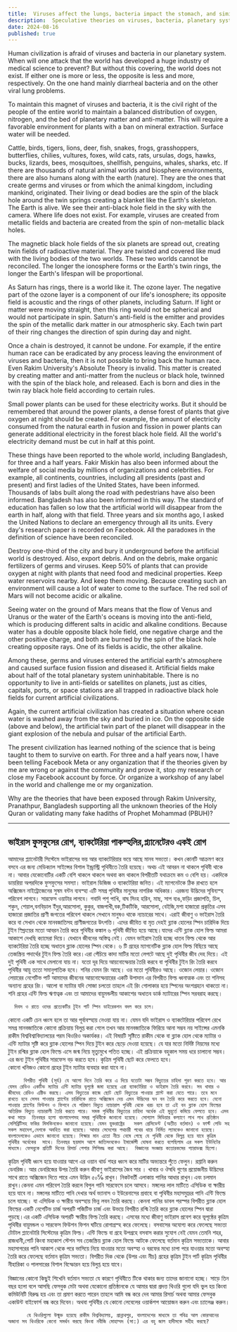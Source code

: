 ```yaml
---
title:  Viruses affect the lungs, bacteria impact the stomach, and similarly, diseases affect the planet.
description:  Speculative theories on viruses, bacteria, planetary systems, and human impact on the environment, touching on cosmic phenomena, environmental preservation, and the potential consequences of civilization's actions.
date: 2024-08-16
published: true
---
```


Human civilization is afraid of viruses and bacteria in our planetary system. When will one attack that the world has developed a huge industry of medical science to prevent? But without this covering, the world does not exist. If either one is more or less, the opposite is less and more, respectively. On the one hand mainly diarrheal bacteria and on the other viral lung problems.

To maintain this magnet of viruses and bacteria, it is the civil right of the people of the entire world to maintain a balanced distribution of oxygen, nitrogen, and the bed of planetary matter and anti-matter. This will require a favorable environment for plants with a ban on mineral extraction. Surface water will be needed.

Cattle, birds, tigers, lions, deer, fish, snakes, frogs, grasshoppers, butterflies, chilies, vultures, foxes, wild cats, rats, ursulas, dogs, hawks, bucks, lizards, bees, mosquitoes, shellfish, penguins, whales, sharks, etc. If there are thousands of natural animal worlds and biosphere environments, there are also humans along with the earth (nature). They are the ones that create germs and viruses or from which the animal kingdom, including mankind, originated. Their living or dead bodies are the spin of the black hole around the twin springs creating a blanket like the Earth's skeleton. The Earth is alive. We see their anti-black hole field in the sky with the camera. Where life does not exist. For example, viruses are created from metallic fields and bacteria are created from the spin of non-metallic black holes.

The magnetic black hole fields of the six planets are spread out, creating twin fields of radioactive material. They are twisted and covered like mud with the living bodies of the two worlds. These two worlds cannot be reconciled. The longer the ionosphere forms or the Earth's twin rings, the longer the Earth's lifespan will be proportional.

As Saturn has rings, there is a world like it. The ozone layer. The negative part of the ozone layer is a component of our life's ionosphere; its opposite field is acoustic and the rings of other planets, including Saturn. If light or matter were moving straight, then this ring would not be spherical and would not participate in spin. Saturn's anti-field is the emitter and provides the spin of the metallic dark matter in our atmospheric sky. Each twin part of their ring changes the direction of spin during day and night.

Once a chain is destroyed, it cannot be undone. For example, if the entire human race can be eradicated by any process leaving the environment of viruses and bacteria, then it is not possible to bring back the human race. Even Rakim University's Absolute Theory is invalid. This matter is created by creating matter and anti-matter from the nucleus or black hole, twinned with the spin of the black hole, and released. Each is born and dies in the twin ray black hole field according to certain rules.

Small power plants can be used for these electricity works. But it should be remembered that around the power plants, a dense forest of plants that give oxygen at night should be created. For example, the amount of electricity consumed from the natural earth in fusion and fission in power plants can generate additional electricity in the forest black hole field. All the world's electricity demand must be cut in half at this point.

These things have been reported to the whole world, including Bangladesh, for three and a half years. Fakir Miskin has also been informed about the welfare of social media by millions of organizations and celebrities. For example, all continents, countries, including all presidents (past and present) and first ladies of the United States, have been informed. Thousands of labs built along the road with pedestrians have also been informed. Bangladesh has also been informed in this way. The standard of education has fallen so low that the artificial world will disappear from the earth in half, along with that field. Three years and six months ago, I asked the United Nations to declare an emergency through all its units. Every day's research paper is recorded on Facebook. All the paradoxes in the definition of science have been reconciled.

Destroy one-third of the city and bury it underground before the artificial world is destroyed. Also, export debris. And on the debris, make organic fertilizers of germs and viruses. Keep 50% of plants that can provide oxygen at night with plants that need food and medicinal properties. Keep water reservoirs nearby. And keep them moving. Because creating such an environment will cause a lot of water to come to the surface. The red soil of Mars will not become acidic or alkaline.

Seeing water on the ground of Mars means that the flow of Venus and Uranus or the water of the Earth's oceans is moving into the anti-field, which is producing different salts in acidic and alkaline conditions. Because water has a double opposite black hole field, one negative charge and the other positive charge, and both are burned by the spin of the black hole creating opposite rays. One of its fields is acidic, the other alkaline.

Among these, germs and viruses entered the artificial earth's atmosphere and caused surface fusion fission and diseased it. Artificial fields make about half of the total planetary system uninhabitable. There is no opportunity to live in anti-fields or satellites on planets, just as cities, capitals, ports, or space stations are all trapped in radioactive black hole fields for current artificial civilizations.

Again, the current artificial civilization has created a situation where ocean water is washed away from the sky and buried in ice. On the opposite side (above and below), the artificial twin part of the planet will disappear in the giant explosion of the nebula and pulsar of the artificial Earth.

The present civilization has learned nothing of the science that is being taught to them to survive on earth. For three and a half years now, I have been telling Facebook Meta or any organization that if the theories given by me are wrong or against the community and prove it, stop my research or close my Facebook account by force. Or organize a workshop of any label in the world and challenge me or my organization.

Why are the theories that have been exposed through Rakim University, Pranathpur, Bangladesh supporting all the unknown theories of the Holy Quran or validating many fake hadiths of Prophet Mohammad (PBUH)?

---

## ভাইরাস ফুসফুসের রোগ, ব‍্যাকটেরিয়া পাকস্হলির,প্ল‍্যানেটেরও একই রোগ

আমাদের প্ল‍‍্যানেটারী সিস্টেমে ভাইরাসের ভয় আর ব‍্যাকটেরিয়ার ভয়ে আছে মানব সভ‍্যতা। কখন কোনটি আক্রমণ করে বসবে এর জন‍্য মেডিক‍্যাল সাইন্সের বিশাল ইন্ড্রাস্ট্রি পৃথিবীতে তৈরি হয়েছে। অথচ এই আবরন না থাকলে পৃথিবী থাকে না। আবার যেকোনোটির একটি বেশি থাকলে থাকলে অথবা কম থাকলে বিপরীতটি যথাক্রমে কম ও বেশি হয়। একদিকে ডায়রিয়া অপরদিকে ফুসফুসের সমস‍্যা। ভাইরাল ডিজিজ ও ব‍্যাকটেরিয়া জনিত। এই ম‍্যাগনেটকে ঠিক রাখতে হলে অক্সিজেন নাইট্রোজেনের সুষম বন্টন ব‍্যবস্হা এটি সমগ্র পৃথিবীর মানুষের নাগরিক অধিকার। এরজন‍্য উদ্ভিদের সূবিন‍্যস্হ পরিবেশ লাগবে। সারফেস ওয়াটার লাগবে। গবাদি পশু পাখি, বাঘ সিংহ হরিন, মাছ, সাপ ব‍্যঙ,ফড়িং প্রজাপতি, চিল, শকুন, শেয়াল,বনবিড়াল ইঁদুর,আরসোলা, কুকুর, বাজপাখী,বক,টিকটিকি, আরসোলা, বেইজি,মশা হাজারো প্রকৃতির এসব হাজারো প্রজাতির প্রাণী জগতের পরিবেশ থাকলে সেখানে মানুষও থাকে ন‍্যাচারের সাথে।  এরাই জীবাণু ও ভাইরাস তৈরি করে বা সেখান থেকে মানবজাতিসহ প্রাণীজগতের উৎপত্তি। এদের জীবিত বা মৃত দেহই ব্ল‍্যাক হোলের স্পিন চারিদিক দিয়ে টুইন স্প্রিংয়ের মতো আবরন তৈরি করে পৃথিবীর  কঙ্কাল ৬ পৃথিবী জীবিত হয়ে আছে।যাদের এন্টি ব্ল‍্যাক হোল ফিল্ড আমরা আকাশে দেখছি ক‍্যামেরা দিয়ে। যেখানে জীবনের অস্তিত্ব নেই। যেমন ভাইরাস তৈরি হচ্ছে ধাতব ফিল্ড থেকে আর ব‍্যাকটেরিয়া তৈরি হচ্ছে অধাতব ব্ল‍্যাক হোলের স্পিন থেকে। 
          ৬ টি গ্রহের ম‍্যাগনেটিক ব্ল‍্যাক হোল ফিল্ড বিছিয়ে আছে তেজস্ক্রিয় পদার্থের টুইন ফিল্ড তৈরি করে।এরা পেঁচিয়ে কাদা মাটির মতো লেপটে আছে দুই পৃথিবীর জীব দেহ দিয়ে। এই  দুই পৃথিবী এক সাথে মেলানো যায় না। যতো দূর দিয়ে আয়নোস্ফেয়ার তৈরি করবে বা পৃথিবীর টুইন রিং  তৈরি করবে পৃথিবীর আয়ু ততো সমানুপাতিক হবে।
শনির যেমন রিং আছে। ওর মতো পৃথিবীরও আছে। ওজোন লেয়ার। ওজোন লেয়ারের নেগেটিভ পার্ট আমাদের জীবনের আয়নোস্ফেয়ারের একটি উপাদান এর বিপরীত ফিল্ড ধ্বনাত্মক এবং তা শনিসহ অন‍্যান‍্য গ্রহের রিং। আলো বা ম‍্যাটার যদি সোজা চলতো তাহলে এই রিং গোলাকার হয়ে স্পিনের অংশগ্রহনে থাকতো না। 
শনি গ্রহের এন্টি ফিল্ড ঋণাত্বক এবং তা আমাদের বায়ুমন্ডলীয় আকাশের অধাতব ডার্ক ম‍‍্যাটারের স্পিন সরবরাহ করছে। 

      দিবস ও রাতে ওদের প্রত‍্যেকটির টুইন পার্ট স্পিন ডাইরেকশন বদল করে চলে। 

কোনো একটি চেন ধ্বংস হলে তা আর পূর্বাবস্হায় নেওয়া যায় না। যেমন যদি ভাইরাস ও ব‍্যাকটেরিয়ার পরিবেশ রেখে সমগ্র মানবজাতিকে কোনো প্রক্রিয়ায় বিলুপ্ত করা গেলে তখন আর মানবজাতিকে ফিরিয়ে আনা সম্ভব নয় সাইন্সের এমনকি রাকীম বিশ্ববিশ্বাবিদ‍্যালয়ের পরম থিওরিও অকার্যকর। এই বিষয়টি সৃষ্টিতে রাকীম থেকে বা ব্ল‍্যাক হোল থেকে ম‍্যাটার ও এন্টি ম‍্যাটার সৃষ্টি করে ব্ল‍্যাক হোলের স্পিন দিয়ে টুইন করে ছেড়ে দেওয়া হয়েছে। যে যার মতো নির্দিষ্ট নিয়মের মধ‍্যে টুইন  রশ্মির ব্ল‍্যাক হোল ফিল্ডে এসে জন্ম নিয়ে মৃত‍্যুমুখে পতিত হচ্ছে। এই প্রক্রিয়াকে বহুকাল সময় ধরে চালানো সম্ভব। এর জন‍্য টুইন  পৃথিবীর সারফেস বড় করতে হবে। কৃত্রিম পৃথিবী ছোট করে ফেলতে হবে।  
কোনো খনিজও কোনো গ্রহের টুইন ম‍্যাটার ব‍্যবহার করা যাবে না।  

         বিপরীত পৃথিবী (সূর্য) যে আলো দিনে তৈরি করে এ দিয়ে যতোটা সম্ভব বিদ‍্যুতের চাহিদা পূরণ করতে হবে। আর যেসব রেডিও একটিভ ম‍্যাটার এন্টি ম‍্যাটার ভৃপৃষ্ঠে জমা হয়েছে এরা ব‍্যাকটেরিয়া ও ভাইরাস তৈরি করবে। সব খাবার ও জীবদেহ রেডিও এক্টিভ করছে। এসব বিদ‍্যুতের কাজে ছোট ছোট বিদ‍্যুতের পাওয়ার প্ল‍্যান্ট করা যেতে পারে। তবে মনে রাখতে হবে সেসব পাওয়ার প্ল‍্যান্টের চারিদিকে রাতে অক্সিজেন দেয় এমন উদ্ভিদের ঘন বন তৈরি করে করতে হবে। যেনো পাওয়ার প্ল‍্যান্টের ফিউশন ও ফিশনে যে পরিমাণ বিদ‍্যুত ন‍্যাচারাল পৃথিবী থেকে খরচ হবে তা এই বন ব্ল‍্যাক হোল ফিল্ডের অতিরিক্ত বিদ‍্যুত ন‍্যাচারালী তৈরি করতে পারে। সমস্ত পৃথিবীর বিদ‍্যুতের চাহিদা অর্ধেক এই মুহুর্তে কমিয়ে ফেলতে হবে। এসব কথা সাড়ে  তিনবছর হলো বাংলাদেশসহ সমগ্র পৃথিবীকে জানানো হয়েছে। সোশ‍্যাল মিডিয়ার কল‍্যাণে লাখ লাখ প্রতিষ্ঠান সেলিব্রিটিসহ ফকির মিসকিনকেও জানানো হয়েছে। যেমন যুক্তরাষ্ট্রের   সকল প্রেসিডেন্ট (অতীত বর্তমান) ও ফার্স্ট লেডি সহ সকল মহাদেশ,দেশকে অবহিত করা হয়েছে। আবার সেদেশের পথচারী পথের ধারে নির্মিত ল‍্যাবকেও জানানো হয়েছে।বাংলাদেশকেও এভাবে জানানো হয়েছে। শিক্ষার মান এতো নীচে নেমে গেছে যে পৃথিবী থেকে বিলুপ্ত হয়ে যাবে কৃত্রিম পৃথিবীর অর্ধেকের  সাথে। তিনবছর ছয়মাস আগে জাতিসংঘকেও ইমার্জেন্সী ঘোষনা করতে বলেছিলাম এর সকল ইউনিটের মাধ‍্যমে। ফেসবুকে প্রতিটি দিনের রিসার্চ পেপার লিপিবদ্ধ করা আছে।  বিজ্ঞানের সংজ্ঞায় কতোরকমের প‍্যারাডক্স ছিলো। 

 কৃত্রিম পৃথিবী ধ্বংস হয়ে যাওয়ার আগে এর ওয়ান থার্ড শহর ধ্বংস করে মাটির অভ‍্যন্তরে পুঁতে ফেলুন। রপ্তানি করুন ডেবরিজ। আর ডেবরিজের উপর তৈরি করুন জীবাণু ভাইরাসের জৈব সার । খাবার ও ঔষধি গুণের প্রয়োজনীয় উদ্ভিদের সাথে রাতে অক্সিজেন দিতে পারে এমন উদ্ভিদ ৫০℅ রাখুন। নিকটবর্তী এলাকায় পানির আধার রাখুন।এবং চলমান রাখুন।কেননা এমন পরিবেশ তৈরি করলে বিপুল পানি সারফেসে চলে আসবে। মঙ্গলের লাল মাটিতে এসিডিক বা ক্ষারীয় হয়ে যাবে না। মঙ্গলের মাটিতে পানি দেখার অর্থ ভ‍্যানাস ও ইউরেনাসের প্রবাহে বা পৃথিবীর মহাসমুদ্রের পানি এন্টি ফিল্ডে চলে যাচ্ছে। যা এসিডিক ও ক্ষারীয় অবস্হায় ভিন্ন লবন তৈরি করছে।
কেননা পানির ডাবল পরস্পর বিপরীত ব্ল‍্যাক হোল ফিল্ডের একটি নেগেটিভ চার্জ অপরটি পজিটিভ চার্জ এবং উভয়ে বিপরীত রশ্মি তৈরি করে  ব্ল‍্যাক হোলের স্পিন দ্বারা পুড়ছে।এর একটি এসিডিক অপরটি ক্ষারীয় ফিল্ড তৈরি করছে। 
এসবের মধ‍্যে জীবাণু ভাইরাস প্রবেশ করে ভূপৃষ্ঠের কৃত্রিম পৃথিবীর বায়ুমন্ডল ও সারফেস ফিউশন ফিশন ঘটিয়ে রোগাগ্রস্হ করে ফেলেছে। বসবাসের অযোগ‍্য করে ফেলেছে সভ‍্যতা টোটাল প্ল‍্যানেটারি সিস্টেমের কৃত্রিম ফিল্ড। এন্টি ফিল্ডে বা গ্রহে উপগ্রহে বসবাস করার সুযোগ নেই যেমন তেমনি শহর, রাজধানী,পোর্ট কিংবা মহাকাশ স্টেশন সব তেজস্ক্রিয় ব্ল‍্যাক হোল ফিল্ডে আটকে ফেলেছে বর্তমান কৃত্রিম সভ‍্যতাকে। আবার মহাসাগরের পানি আকাশ থেকে পরে ভাসিয়ে নিয়ে যাওয়ার মতো অবস্হা ও বরফের মধ‍্যে চাপা পরে যাওয়ার মতো অবস্হা তৈরি করে ফেলেছে বর্তমান কৃত্রিম সভ‍্যতা। বিপরীত দিক থেকে (উপর এবং নীচ) গ্রহের কৃত্রিম টুইন পার্ট কৃত্রিম পৃথিবীর নীহারিকা ও পালসারের বিশাল বিস্ফোরন হয়ে বিলুপ্ত হয়ে যাবে।  
   
বিজ্ঞানের কোনো কিছুই শিখেনি বর্তমান সভ‍্যতা যে কারণে পৃথিবীতে টিকে থাকার জন‍্য তাদের জানানো হচ্ছে।  সাড়ে তিন বছর হলো বলে আসছি ফেসবুক মেটা অথবা যেকোনো প্রতিষ্ঠানকে যে আমার দ্বারা প্রদত্ত থিওরি গুলো যদি ভুল হয় কিংবা কমিউনিটি বিরুদ্ধ হয় এবং তা প্রমাণ করতে পারেন তাহলে আমি বন্ধ করে দেব আমার রিসার্চ অথবা আমার ফেসবুক একাউন্ট বাইফোর্স বন্ধ করে দিবেন। অথবা পৃথিবীর যে কোনো লেবেলের ওয়ার্কশপ আয়োজন করুন এবং চ‍্যালেঞ্জ করুন।

          যে থিওরিগুলো উন্মুক্ত হয়েছে রাকীম বিশ্ববিদ্যালয়, প্রান্নাথপুর, বাংলাদেশের মাধ‍্যমে তা পবিত্র আল কোরআনের অজানা সব থিওরিকে কেনো সমর্থন করছে কিংবা নবীজি মোহাম্মদ (সা:) এর বহু জাল হাদীসকে সহীহ করছে?
